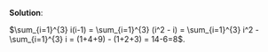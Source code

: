 
\color{blue}

**Solution**:

 $\sum_{i=1}^{3} i(i-1) = \sum_{i=1}^{3} (i^2 - i) = \sum_{i=1}^{3} i^2 - \sum_{i=1}^{3} i = (1+4+9) - (1+2+3) =  14-6=8$.

\color{black}
